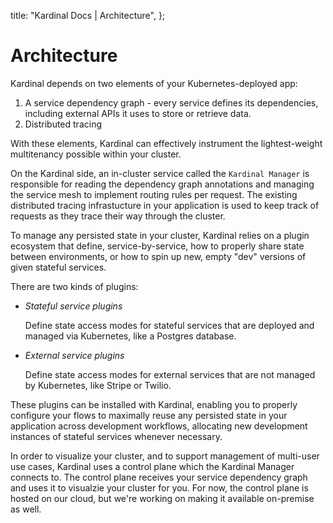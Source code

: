   title: "Kardinal Docs | Architecture",
};

# Architecture

Kardinal depends on two elements of your Kubernetes-deployed app:

1. A service dependency graph - every service defines its dependencies, including external APIs it uses to store or retrieve data.
2. Distributed tracing

With these elements, Kardinal can effectively instrument the lightest-weight multitenancy possible within your cluster.

On the Kardinal side, an in-cluster service called the `Kardinal Manager` is responsible for reading the dependency graph annotations and managing the service mesh to implement routing rules per request. The existing distributed tracing infrastucture in your application is used to keep track of requests as they trace their way through the cluster.

To manage any persisted state in your cluster, Kardinal relies on a plugin ecosystem that define, service-by-service, how to properly share state between environments, or how to spin up new, empty "dev" versions of given stateful services.

There are two kinds of plugins:

- _Stateful service plugins_

  Define state access modes for stateful services that are deployed and managed via Kubernetes, like a Postgres database.

- _External service plugins_

  Define state access modes for external services that are not managed by Kubernetes, like Stripe or Twilio.

These plugins can be installed with Kardinal, enabling you to properly configure your flows to maximally reuse any persisted state in your application across development workflows, allocating new development instances of stateful services whenever necessary.

In order to visualize your cluster, and to support management of multi-user use cases, Kardinal uses a control plane which the Kardinal Manager connects to. The control plane receives your service dependency graph and uses it to visualzie your cluster for you. For now, the control plane is hosted on our cloud, but we're working on making it available on-premise as well.
